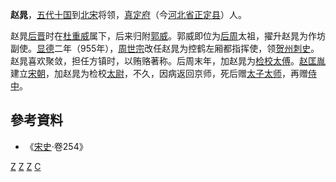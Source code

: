 '''赵晁'''，[[五代十国|五代十国]]到[[北宋|北宋]]将领，[[真定府|真定府]]（今[[河北省|河北省]][[正定县|正定县]]）人。

赵晁[[后晋|后晋]]时在[[杜重威|杜重威]]属下，后来归附[[郭威|郭威]]。郭威即位为[[后周|后周]]太祖，擢升赵晁为作坊副使。[[显德|显德]]二年（955年），[[周世宗|周世宗]]改任赵晁为控鹤左厢都指挥使，领[[贺州|贺州]][[刺史|刺史]]。赵晁喜欢聚敛，担任方镇时，以贿赂著称。后周末年，加赵晁为[[检校|检校]][[太傅|太傅]]。[[赵匡胤|赵匡胤]]建立[[宋朝|宋朝]]，加赵晁为检校[[太尉|太尉]]，不久，因病返回京师，死后赠[[太子太师|太子太师]]，再赠[[侍中|侍中]]。
== 參考資料 ==
* 《[[宋史|宋史]]·卷254》
[[Category:后周武官|Z]]
[[Category:北宋武官|Z]]
[[Category:正定人|Z]]
[[Category:赵姓|C]]